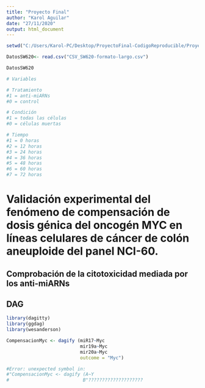 ```yaml
---
title: "Proyecto Final"
author: "Karol Aguilar"
date: "27/11/2020"
output: html_document
---
```


```r

setwd("C:/Users/Karol-PC/Desktop/ProyectoFinal-CodigoReproducible/Proyecto final")

DatosSW620<- read.csv("CSV_SW620-formato-largo.csv")

DatosSW620

# Variables

# Tratamiento
#1 = anti-miARNs
#0 = control

# Condición
#1 = todas las células
#0 = células muertas

# Tiempo
#1 = 0 horas 
#2 = 12 horas
#3 = 24 horas
#4 = 36 horas
#5 = 48 horas
#6 = 60 horas
#7 = 72 horas 

```
 
# Validación experimental del fenómeno de compensación de dosis génica del oncogén MYC en líneas celulares de cáncer de colón aneuploide del panel NCI-60.

## Comprobación de la citotoxicidad mediada por los anti-miARNs

## DAG

```r

library(dagitty)
library(ggdag)
library(wesanderson)

CompensacionMyc <- dagify (miR17~Myc
                           mir19a~Myc
                           mir20a~Myc
                           outcome = "Myc")

#Error: unexpected symbol in:
#"CompensacionMyc <- dagify (A~Y
#                           B"????????????????????

```

